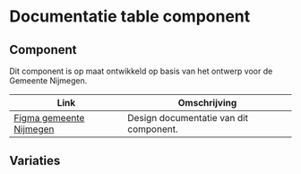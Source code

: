 
# Documentatie table component

## Component

Dit component is op maat ontwikkeld op basis van het ontwerp voor de Gemeente Nijmegen.

| Link                                                                                                                                           | Omschrijving                                                    |
| ---------------------------------------------------------------------------------------------------------------------------------------------- | --------------------------------------------------------------- |
| [Figma gemeente Nijmegen](https://www.figma.com/design/g3AieWAFD3NtkbDDTTFC30/Novio---Nijmegen-Design-System?node-id=7302-65392) | Design documentatie van dit component.                           |


## Variaties